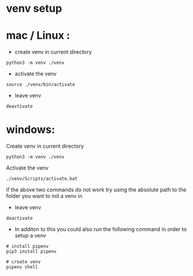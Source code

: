 # venv setup



# mac / Linux : 

* create venv in current directory 
```
python3 -m venv ./venv
```

* activate the venv 
```
source ./venv/bin/activate
```


* leave venv 
````
deavtivate
````



# windows: 

Create venv in current directory
```
python3 -m venv ./venv 
```


Activate the venv 

```
./venv/Scripts/activate.bat
```
if the above two commands do not work try using the absolute path to the folder you want to init a venv in 



* leave venv 
```
deactivate
```

* In additon to this you could also run the following command in order to setup a venv 

```
# install pipenv 
pip3 install pipenv 

# create venv 
pipenv shell 
```